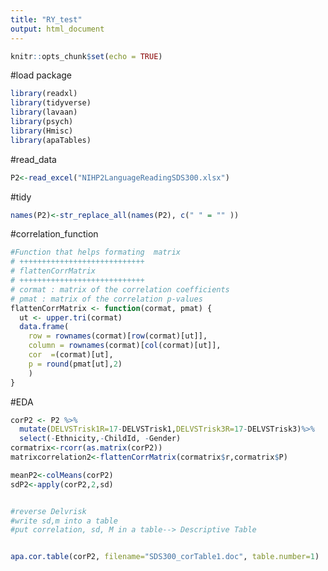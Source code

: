 ```yaml
---
title: "RY_test"
output: html_document
---
```


```r
knitr::opts_chunk$set(echo = TRUE)
```

#load package
```r
library(readxl)
library(tidyverse)
library(lavaan)
library(psych)
library(Hmisc)
library(apaTables)
```


#read_data
```r
P2<-read_excel("NIHP2LanguageReadingSDS300.xlsx")
```

#tidy
```r
names(P2)<-str_replace_all(names(P2), c(" " = "" )) 
```

#correlation_function
```r
#Function that helps formating  matrix
# ++++++++++++++++++++++++++++
# flattenCorrMatrix
# ++++++++++++++++++++++++++++
# cormat : matrix of the correlation coefficients
# pmat : matrix of the correlation p-values
flattenCorrMatrix <- function(cormat, pmat) {
  ut <- upper.tri(cormat)
  data.frame(
    row = rownames(cormat)[row(cormat)[ut]],
    column = rownames(cormat)[col(cormat)[ut]],
    cor  =(cormat)[ut],
    p = round(pmat[ut],2)
    )
}
```



#EDA
```r
corP2 <- P2 %>%
  mutate(DELVSTrisk1R=17-DELVSTrisk1,DELVSTrisk3R=17-DELVSTrisk3)%>%
  select(-Ethnicity,-ChildId, -Gender)
cormatrix<-rcorr(as.matrix(corP2))
matrixcorrelation2<-flattenCorrMatrix(cormatrix$r,cormatrix$P)

meanP2<-colMeans(corP2)
sdP2<-apply(corP2,2,sd)


#reverse Delvrisk
#write sd,m into a table
#put correlation, sd, M in a table--> Descriptive Table


apa.cor.table(corP2, filename="SDS300_corTable1.doc", table.number=1)

```

#